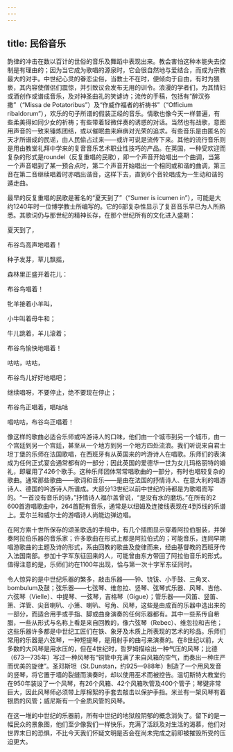 ```yaml
---
---
---
```

title: 民俗音乐
---




韵律的冲击在数以百计的世俗的音乐及舞蹈中表现出来。教会害怕这种本能失去控制是有理由的；因为当它成为歌唱的源泉时，它会很自然地与爱结合，而成为宗教最大的对手。中世纪心灵的眷恋尘俗，当教士不在时，便倾向于自由，有时为猥亵，其内容使僧侣们震惊，并引致议会发布无用的训令。浪漫的学者们，为其情妇或酒创作或谱成音乐，及对神圣曲礼的笑谑诗；流传的手稿，包括有“醉汉弥撒”（“Missa de Potatoribus”）及“作威作福者的祈祷书”（“Officium ribaldorum”），欢乐的句子所谱的假装正经的音乐。情歌也像今天一样普遍，有些柔美得如同少女的祈祷；有些带着轻微伴奏的诱惑的对话。当然也有战歌，意图用声音的一致来锤炼团结，或以催眠曲来麻痹对光荣的追求。有些音乐是由匿名的天才所谱成的民谣，由人民偷占过来——或许可说是流传下来。其他的流行音乐则是用由教堂礼拜中学来的复音音乐艺术职业性技巧的产品。在英国，一种受欢迎而复杂的形式是roundel（反复重唱的民歌），即一个声音开始唱出一个曲调，当第一个声音唱到了某一预合点时，第二个声音开始唱出一个相同或和谐的曲调，第三音在第二音继续唱着时亦唱出谐音，这样下去，直到6个音轮唱成为一生动和谐的遁走曲。

最早的反复重唱的民歌是著名的“夏天到了”（“Sumer is icumen in”），可能是大约1240年时一位博学教士所编写的。它的6部复杂性显示了复音音乐早已为人所熟悉。其歌词仍与那世纪的精神长存，在那个世纪所有的文化进入盛期：

夏天到了，

布谷鸟高声地唱着！

种子发芽，草儿飘摇，

森林里正盛开着花儿：

布谷鸟唱着！

牝羊接着小羊叫，

小牛叫着母牛和；

牛儿跳着，羊儿滚着；

布谷鸟愉快地唱着！

咕咕，咕咕，

布谷鸟儿好好地唱吧；

继续唱呀，不要停止，绝不要现在停止；

布谷鸟正唱着，唱咕咕

唱咕咕，布谷鸟正唱着！



像这样的歌曲必适合乐师或吟游诗人的口味，他们由一个城市到另一个城市，由一个宫廷到另一个宫廷，甚至从一个地方到另一个地方四处流浪。我们听说来自君士坦丁堡的乐师在法国歌唱，在西班牙有从英国来的吟游诗人在唱歌。乐师们的表演成为任何正式宴会通常都有的一部分；因此英国的爱德华一世为女儿玛格丽特的婚礼，即雇用了426个歌手。这种乐师团体常常唱歌曲的一部分，有时也唱较复杂的歌曲。通常那些歌曲——歌词和音乐——是由在法国的抒情诗人、在意大利的唱游诗人、德国的吟游诗人所谱成。大部分13世纪以前中世纪的诗都是为歌唱而写的。“一首没有音乐的诗，”抒情诗人福尔盖曾说，“是没有水的磨坊。”在所有的2 600首游唱歌曲中，264首配有音乐，通常是以纽姆及连接线表现在4到5线的乐谱上。爱尔兰和威尔士的游唱诗人尚能边弹边唱。

在阿方索十世所保存的颂圣歌选的手稿中，有几个插图显示穿着阿拉伯服装，并弹奏阿拉伯乐器的音乐家；许多歌曲在形式上都是阿拉伯式的；可能音乐，连同早期唱游歌曲的主题及诗的形式，系由回教的歌曲及旋律而来，经由基督教的西班牙传入法国南部。参加十字军东征回来的人，可能曾由东方带回了阿拉伯音乐的形式。值得注意的是，乐师们约在1100年出现，恰与第一次十字军东征同时。

令人惊异的是中世纪乐器的繁多，敲击乐器——钟、铙钹、小手鼓、三角叉、bombulum及鼓；弦乐器——七弦琴、维忽拉、竖琴、弦琴式乐器、风琴、吉他、六弦琴（Vielle）、中提琴、一弦琴，吉格琴（Gigue）；管乐器——风笛、竖笛、箫、洋管、尖音喇叭、小箫、喇叭、号角、风琴，这些是由成百的乐器中选出来的一部分，而适合用手或手指、脚或曲身演奏的任何乐器都有。其中一些系传自希腊，一些从形式与名称上看是来自回教的，像六弦琴（Rebec）、维忽拉和吉他；这些乐器许多都是中世纪工匠们在铁、象牙及木质上所表现的艺术的珍品。乐师们常用的乐器是六弦琴，一种短提琴，是用射手的曲弓来演奏的。在8世纪以前，大多数的大风琴是用水压的，但在4世纪时，哲罗姆描绘出一种气压的风琴；比德（673—735年）写过一种风琴有“铜管中充满了来自风箱的空气，而奏出一种庄严而优美的旋律”。圣邓斯坦（St.Dunstan，约925—988年）制造了一个用风发音的竖琴，将它置于墙的裂缝而演奏时，却以使用巫术而被控告。温切斯特大教堂约在950年装设了一个风琴，有26个风箱、42个风箱吹管及400个管子；琴键非常巨大，因此风琴师必须带上厚棉絮的手套去敲击以保护手指。米兰有一架风琴有着银质的风管；威尼斯有一个金质风管的风琴。

在这一堆的中世纪的乐器前，所有中世纪的地狱般阴郁的概念消失了。留下的是一幅民众的景象图，他们至少像我们一样快乐，充满了活跃及对生活的渴慕，他们对世界末日的恐惧，不比今天我们怀疑文明是否会在尚未完成之前即被摧毁所受的压迫更大。